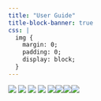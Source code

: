 ```yaml
---
title: "User Guide"
title-block-banner: true
css: |
  img {
    margin: 0;
    padding: 0;
    display: block;
  }
---
```


![](images/1-02.jpg) ![](images/2-02.jpg) ![](images/3-02.jpg) ![](images/4-02.jpg) ![](images/5.jpg)![](images/0006.jpg)![](images/0007.jpg)![](images/0008.jpg)
